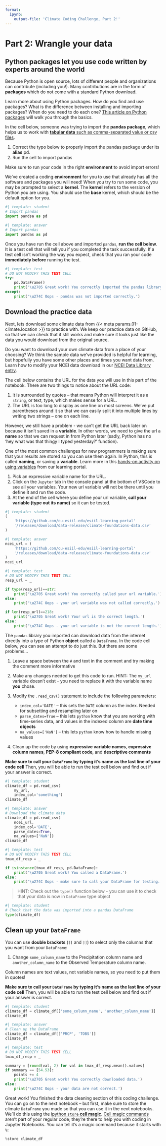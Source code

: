 ```yaml
---
format:
  ipynb:
    output-file: 'Climate Coding Challenge, Part 2!'
---
```

# Part 2: Wrangle your data

## Python **packages** let you use code written by experts around the world

Because Python is open source, lots of different people and organizations can contribute (including you!). Many contributions are in the form of **packages** which do not come with a standard Python download.

::: {.callout-read title="Packages need to be installed and imported."}
Learn more about using Python packages. How do you find and use packages? What is the difference between installing and importing packages? When do you need to do each one? [This article on Python packages](https://www.earthdatascience.org/courses/intro-to-earth-data-science/python-code-fundamentals/use-python-packages/) will walk you through the basics.
:::

In the cell below, someone was trying to import the **pandas package**, which helps us to work with [**tabular data** such as comma-separated value or csv files](https://www.earthdatascience.org/courses/intro-to-earth-data-science/file-formats/use-text-files/).

::: {.callout-task title="Import a package"}

  1. Correct the typo below to properly import the pandas package under its **alias** pd.
  2. Run the cell to import pandas

:::

::: {.content-visible when-format="ipynb"}
:::: {.callout-warning}
Make sure to run your code in the right **environment** to avoid import errors!

We've created a coding **environment** for you to use that already has all the software and packages you will need! When you try to run some code, you may be prompted to select a **kernel**. The **kernel** refers to the version of Python you are using. You should use the **base** kernel, which should be the default option for you.
::::
:::

```python
#| template: student
# Import pandas
import pandsa as pd
```

::: {.content-visible when-format="html"}
```python
#| template: answer
# Import pandas
import pandas as pd
```
:::

::: {.content-visible when-format="ipynb"}
Once you have run the cell above and imported `pandas`, **run the cell below**. It is a test cell that will tell you if you completed the task successfully. If a test cell isn't working the way you expect, check that you ran your code **immediately before** running the test.

```python
#| template: test
# DO NOT MODIFY THIS TEST CELL
try:
    pd.DataFrame()
    print('\u2705 Great work! You correctly imported the pandas library.')
except:
    print('\u274C Oops - pandas was not imported correctly.')
```
:::

## Download the practice data

Next, lets download some climate data from {{< meta params.01-climate.location >}} to practice with. We keep our practice data on GitHub, so that we can check that it still works and make sure it looks just like the data you would download from the original source.

::: {.content-visible when-format="html"}
:::: {.callout-tip title="Using online climate data"}
Do you want to download your own climate data from a place of your choosing? We think the sample data we've provided is helpful for learning, but hopefully you have some other places and times you want data from. Learn how to modify your NCEI data download in our [NCEI Data Library entry](climate-98-download.qmd).
::::
:::

The cell below contains the URL for the data you will use in this part of the notebook. There are two things to notice about the URL code:

  1. It is surrounded by quotes -- that means Python will interpret it as a `string`, or text, type, which makes sense for a URL.
  2. The URL is too long to display as one line on most screens. We've put parentheses around it so that we can easily split it into multiple lines by writing two strings -- one on each line.

However, we still have a problem - we can't get the URL back later on because it isn't saved in a **variable**. In other words, we need to give the url a **name** so that we can request in from Python later (sadly, Python has no 'hey what was that thingy I typed yesterday?' function).

::: {.callout-read title="Names/variables in Python"}
One of the most common challenges for new programmers is making sure that your results are stored so you can use them again. In Python, this is called **naming**, or saving a **variable**.  Learn more in this [hands-on activity on using variables](https://www.earthdatascience.org/courses/intro-to-earth-data-science/python-code-fundamentals/get-started-using-python/variables/) from our learning portal.
:::

::: {.callout-task title="Save the URL for later"}
1. Pick an expressive variable name for the URL.
2. Click on the `Jupyter` tab in the console panel at the bottom of VSCode to see all your variables. Your new url variable will not be there until you define it and run the code.
2. At the end of the cell where you define your url variable, **call your variable (type out its name)** so it can be tested.
:::

```python
#| template: student
(
    'https://github.com/cu-esiil-edu/esiil-learning-portal'
    '/releases/download/data-release/climate-foundations-data.csv'
)
```

::: {.content-visible when-format="html"}
```python
#| template: answer
ncei_url = (
    'https://github.com/cu-esiil-edu/esiil-learning-portal'
    '/releases/download/data-release/climate-foundations-data.csv'
)
ncei_url
```
:::

::: {.content-visible when-format="ipynb"}
```python
#| template: test
# DO NOT MODIFY THIS TEST CELL
resp_url = _

if type(resp_url)==str:
    print('\u2705 Great work! You correctly called your url variable.')
else:
    print('\u274C Oops - your url variable was not called correctly.')

if len(resp_url)==218:
    print('\u2705 Great work! Your url is the correct length.')
else:
    print('\u274C Oops - your url variable is not the correct length.')
```
:::

The `pandas` library you imported can download data from the internet directly into a type of Python **object** called a `DataFrame`. In the code cell below, you can see an attempt to do just this. But there are some problems...

::: {.callout-task title="Fix some code!"}
1. Leave a space between the `#` and text in the comment and try making the comment more informative
2. Make any changes needed to get this code to run. HINT: The `my_url` variable doesn't exist - you need to replace it with the variable name **you** chose.
3. Modify the `.read_csv()` statement to include the following parameters:

    + `index_col='DATE'` -- this sets the `DATE` column as the index. Needed for subsetting and resampling later on
    + `parse_dates=True` -- this lets `python` know that you are working with time-series data, and values in the indexed column are **date time objects**
    + `na_values=['NaN']` -- this lets `python` know how to handle missing values

4. Clean up the code by using **expressive variable names**, **expressive column names**, **PEP-8 compliant code**, and **descriptive comments**
:::

::: {callout-warning}
**Make sure to call your `DataFrame` by typing it's name as the last line of your code cell** Then, you will be able to run the test cell below and find out if your answer is correct.
:::

```python
#| template: student
climate_df = pd.read_csv(
    my_url,
    index_col='something')
climate_df
```

::: {.content-visible when-format="html"}
```python
#| template: answer
# Download the climate data
climate_df = pd.read_csv(
    ncei_url,
    index_col='DATE',
    parse_dates=True,
    na_values=['NaN'])
climate_df
```
:::

::: {.content-visible when-format="ipynb"}
```python
#| template: test
# DO NOT MODIFY THIS TEST CELL
tmax_df_resp = _

if isinstance(tmax_df_resp, pd.DataFrame):
    print('\u2705 Great work! You called a DataFrame.')
else:
    print('\u274C Oops - make sure to call your DataFrame for testing.')
```
:::

> HINT: Check out the `type()` function below - you can use it to check that your data is now in `DataFrame` type object

```python
#| template: student
# Check that the data was imported into a pandas DataFrame
type(climate_df)
```

## Clean up your `DataFrame`
::: {.callout-task title="Get rid of unwanted columns"}
You can use **double brackets** (`[[` and `]]`) to select only the columns that you want from your `DataFrame`:

  1. Change `some_column_name` to the Precipitation column name and `another_column_name` to the Observed Temperature column name.

:::: {.callout-warning}
Column names are text values, not variable names, so you need to put them in quotes!
::::
:::

::: {callout-warning}
**Make sure to call your `DataFrame` by typing it's name as the last line of your code cell** Then, you will be able to run the test cell below and find out if your answer is correct.
:::

```python
#| template: student
climate_df = climate_df[['some_column_name', 'another_column_name']]
climate_df
```

::: {.content-visible when-format="html"}
```python
#| template: answer
# Clean up the DataFrame
climate_df = climate_df[['PRCP', 'TOBS']]
climate_df
```
:::

::: {.content-visible when-format="ipynb"}
```python
#| template: test
# DO NOT MODIFY THIS TEST CELL
tmax_df_resp = _

summary = [round(val, 2) for val in tmax_df_resp.mean().values]
if summary == [54.53]:
    points += 4
    print('\u2705 Great work! You correctly downloaded data.')
else:
    print('\u274C Oops - your data are not correct.')
```
:::

::: {.content-visible when-format="ipynb"}
Great work! You finished the data cleaning section of this coding challenge. You can go on to the next notebook -- but first, make sure to store the climate `DataFrame` you made so that you can use it in the next notebooks. We'll do this using the [ipython `store` **cell magic**](https://ipython.readthedocs.io/en/stable/config/extensions/storemagic.html). [Cell magic commands](https://ipython.readthedocs.io/en/stable/interactive/magics.html) aren't part of your regular code; they're there to help you with coding in Jupyter Notebooks. You can tell it's a magic command because it starts with `%`:

```python
%store climate_df
```
:::